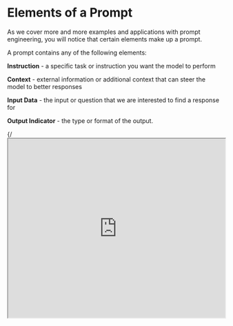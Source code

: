 # Elements of a Prompt


As we cover more and more examples and applications with prompt engineering, you will notice that certain elements make up a prompt. 

A prompt contains any of the following elements:

**Instruction** - a specific task or instruction you want the model to perform

**Context** - external information or additional context that can steer the model to better responses

**Input Data** - the input or question that we are interested to find a response for

**Output Indicator** - the type or format of the output.

{/*<iframe width="100%"
  height="415px"
  src="https://www.youtube.com/embed/kgBZhJnh-vk?si=-a-KvhmXFJMtAuCB" allow="accelerometer; autoplay; clipboard-write; encrypted-media; gyroscope; picture-in-picture"
  allowFullScreen
  />*/}

To demonstrate the prompt elements better, here is a simple prompt that aims to perform a text classification task:

*Prompt*
```
Classify the text into neutral, negative, or positive

Text: I think the food was okay.

Sentiment:
```

In the prompt example above, the instruction correspond to the classification task, "Classify the text into neutral, negative, or positive". The input data corresponds to the "I think the food was okay.' part, and the output indicator used is "Sentiment:". Note that this basic example doesn't use context but this can also be provided as part of the prompt. For instance, the context for this text classification prompt can be additional examples provided as part of the prompt to help the model better understand the task and steer the type of outputs that you expect.


You do not need all the four elements for a prompt and the format depends on the task at hand. We will touch on more concrete examples in upcoming guides.



